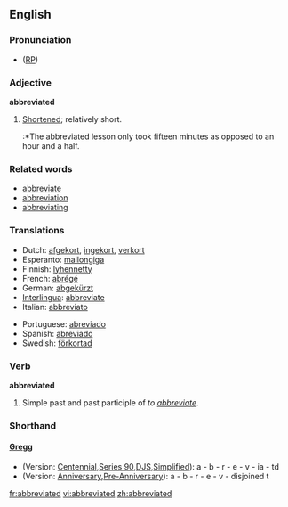 ==English==
===Pronunciation===
* ([[RP]]) {{IPA|/əˈbriːvieɪtɪd/}}

===Adjective===
'''abbreviated'''
# [[shorten|Shortened]]; relatively short.
#:*The abbreviated lesson only took fifteen minutes as opposed to an hour and a half.

===Related words===
*[[abbreviate]]
*[[abbreviation]]
*[[abbreviating]]

===Translations===
{{top}}
*Dutch: [[afgekort]], [[ingekort]], [[verkort]]
*Esperanto: [[mallongiga]]
*Finnish: [[lyhennetty]]
*French: [[abrégé]]
*German: [[abgekürzt]]
*[[Interlingua]]: [[abbreviate]]
*Italian: [[abbreviato]]
{{mid}}
*Portuguese: [[abreviado]]
*Spanish: [[abreviado]]
*Swedish: [[förkortad]]
{{bottom}}

===Verb===
'''abbreviated'''
# Simple past and past participle of ''to [[abbreviate]]''.

===Shorthand===
====[http://en.wikipedia.org/wiki/Gregg_Shorthand Gregg]====
* (Version: [http://en.wikipedia.org/wiki/Gregg_Shorthand#Centennial_Gregg_Shorthand Centennial],[http://en.wikipedia.org/wiki/Gregg_Shorthand#Series_90_Gregg_Shorthand Series 90],[http://en.wikipedia.org/wiki/Gregg_Shorthand#Diamond_Jubilee_Gregg_Shorthand  DJS],[http://en.wikipedia.org/wiki/Gregg_Shorthand#Simplified_Gregg_Shorthand Simplified]): a - b - r - e - v - ia - td
* (Version: [http://en.wikipedia.org/wiki/Gregg_Shorthand#Anniversary_Gregg_Shorthand Anniversary],[http://en.wikipedia.org/wiki/Gregg_Shorthand#Pre-Anniversary_Gregg_Shorthand Pre-Anniversary]): a - b - r - e - v - disjoined t

[[fr:abbreviated]]
[[vi:abbreviated]]
[[zh:abbreviated]]